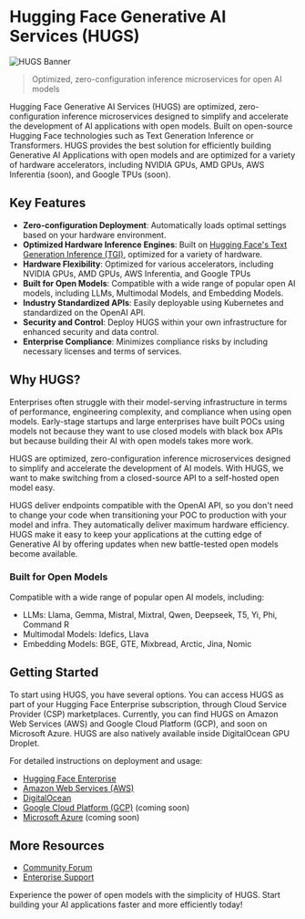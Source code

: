 # Hugging Face Generative AI Services (HUGS)

![HUGS Banner](https://huggingface.co/datasets/huggingface/documentation-images/resolve/main/hugs/hugs-banner.png)

> Optimized, zero-configuration inference microservices for open AI models

Hugging Face Generative AI Services (HUGS) are optimized, zero-configuration inference microservices designed to simplify and accelerate the development of AI applications with open models. Built on open-source Hugging Face technologies such as Text Generation Inference or Transformers. HUGS provides the best solution for efficiently building Generative AI Applications with open models and are optimized for a variety of hardware accelerators, including NVIDIA GPUs, AMD GPUs, AWS Inferentia (soon), and Google TPUs (soon).

## Key Features

- **Zero-configuration Deployment**: Automatically loads optimal settings based on your hardware environment.
- **Optimized Hardware Inference Engines**: Built on [Hugging Face's Text Generation Inference (TGI)](https://github.com/huggingface/text-generation-inference), optimized for a variety of hardware.
- **Hardware Flexibility**: Optimized for various accelerators, including NVIDIA GPUs, AMD GPUs, AWS Inferentia, and Google TPUs
- **Built for Open Models**: Compatible with a wide range of popular open AI models, including LLMs, Multimodal Models, and Embedding Models.
- **Industry Standardized APIs**: Easily deployable using Kubernetes and standardized on the OpenAI API.
- **Security and Control**: Deploy HUGS within your own infrastructure for enhanced security and data control.
- **Enterprise Compliance**: Minimizes compliance risks by including necessary licenses and terms of services.

## Why HUGS?

Enterprises often struggle with their model-serving infrastructure in terms of performance, engineering complexity, and compliance when using open models. Early-stage startups and large enterprises have built POCs using models not because they want to use closed models with black box APIs but because building their AI with open models takes more work.

HUGS are optimized, zero-configuration inference microservices designed to simplify and accelerate the development of AI models. With HUGS, we want to make switching from a closed-source API to a self-hosted open model easy.

HUGS deliver endpoints compatible with the OpenAI API, so you don't need to change your code when transitioning your POC to production with your model and infra. They automatically deliver maximum hardware efficiency.
HUGS make it easy to keep your applications at the cutting edge of Generative AI by offering updates when new battle-tested open models become available.

### Built for Open Models

Compatible with a wide range of popular open AI models, including:

- LLMs: Llama, Gemma, Mistral, Mixtral, Qwen, Deepseek, T5, Yi, Phi, Command R
- Multimodal Models: Idefics, Llava
- Embedding Models: BGE, GTE, Mixbread, Arctic, Jina, Nomic

## Getting Started

To start using HUGS, you have several options. You can access HUGS as part of your Hugging Face Enterprise subscription, through Cloud Service Provider (CSP) marketplaces. Currently, you can find HUGS on Amazon Web Services (AWS) and Google Cloud Platform (GCP), and soon on Microsoft Azure. HUGS are also natively available inside DigitalOcean GPU Droplet.

For detailed instructions on deployment and usage:

- [Hugging Face Enterprise](https://huggingface.co/enterprise)
- [Amazon Web Services (AWS)](./how-to/cloud/aws.mdx)
- [DigitalOcean](./how-to/cloud/digital-ocean.mdx)
- [Google Cloud Platform (GCP)](./how-to/cloud/gcp.mdx) (coming soon)
- [Microsoft Azure](./how-to/cloud/azure.mdx) (coming soon)

## More Resources

- [Community Forum](link-to-community-forum)
- [Enterprise Support](link-to-enterprise-support)

Experience the power of open models with the simplicity of HUGS. Start building your AI applications faster and more efficiently today!
